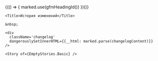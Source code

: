 
<Meta title="Changelog" />

{(() => {
marked.use(gfmHeadingId())
})()}

<div className='sb-docs-wrapper' >
  <div className='sb-docs-content'>

    <Title>История изменений</Title>

    &nbsp;

    <div
      className='changelog'
      dangerouslySetInnerHTML={{__html: marked.parse(changelogContent)}}
    />

    <Story of={EmptyStories.Basic} />

  </div>

  <div>
    <TableOfContents
      className='sb-docs-toc sb-unstyled'
      title='Версии'
      contentsSelector='.changelog'
      headingSelector="h2"
      offsetTop="0"
      ignoreSelector='.sbdocs-subtitle'
    />
  </div>
</div>

<style>
  {`
  .changelog h1 {
    display: none;
  }
  .changelog h2:not(:first-of-type) {
    margin-top: 50px;
  }
`}
</style>
